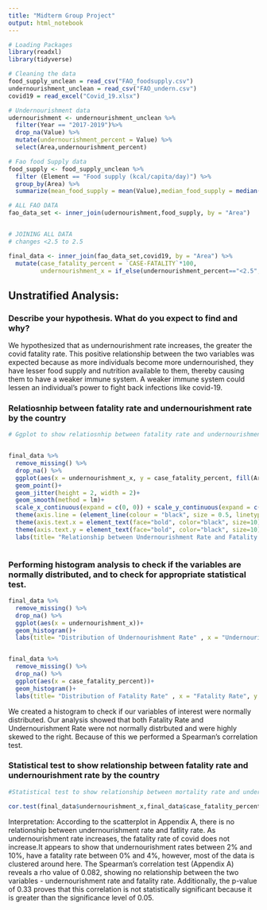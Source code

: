```yaml
---
title: "Midterm Group Project"
output: html_notebook
---
```


```r
# Loading Packages
library(readxl)
library(tidyverse)

# Cleaning the data
food_supply_unclean = read_csv("FAO_foodsupply.csv")
undernourishment_unclean = read_csv("FAO_undern.csv")
covid19 = read_excel("Covid_19.xlsx")

```



```r
# Undernourishment data
udernourishment <- undernourishment_unclean %>%
  filter(Year == "2017-2019")%>%
  drop_na(Value) %>%
  mutate(undernourishment_percent = Value) %>%
  select(Area,undernourishment_percent)

```


```r
# Fao food Supply data
food_supply <- food_supply_unclean %>%
  filter (Element == "Food supply (kcal/capita/day)") %>%
  group_by(Area) %>%
  summarize(mean_food_supply = mean(Value),median_food_supply = median(Value))
```


```r
# ALL FAO DATA
fao_data_set <- inner_join(udernourishment,food_supply, by = "Area")


# JOINING ALL DATA
# changes <2.5 to 2.5

final_data <- inner_join(fao_data_set,covid19, by = "Area") %>%
  mutate(case_fatality_percent = `CASE-FATALITY`*100,
         undernourishment_x = if_else(undernourishment_percent=="<2.5", 2.5, as.numeric(undernourishment_percent)))

```


## Unstratified Analysis:

### Describe your hypothesis. What do you expect to find and why?
We hypothesized that as undernourishment rate increases, the greater the covid fatality rate. This positive relationship between the two variables was expected because as more individuals become more undernourished, they have lesser food supply and nutrition available to them, thereby causing them to have a weaker immune system. A weaker immune system could lessen an individual’s power to fight back infections like covid-19.


### Relatiosnhip between fatality rate and undernourishment rate by the country

```r
# Ggplot to show relatiosnhip between fatality rate and undernourishment rate by the country


final_data %>%
  remove_missing() %>%
  drop_na() %>%
  ggplot(aes(x = undernourishment_x, y = case_fatality_percent, fill(Area)))+
  geom_point()+
  geom_jitter(height = 2, width = 2)+
  geom_smooth(method = lm)+
  scale_x_continuous(expand = c(0, 0)) + scale_y_continuous(expand = c(0, 0))+
  theme(axis.line = (element_line(colour = "black", size = 0.5, linetype = "solid")))+
  theme(axis.text.x = element_text(face="bold", color="black", size=10)) +
  theme(axis.text.y = element_text(face="bold", color="black", size=10))+
  labs(title= "Relationship between Undernourishment Rate and Fatality Rate" , x = "Undernourishment Rate", y = "Fatality Rate")



```

### Performing histogram analysis to check if the variables are normally distributed, and to check for appropriate statistical test.

```r
final_data %>%
  remove_missing() %>%
  drop_na() %>%
  ggplot(aes(x = undernourishment_x))+
  geom_histogram()+
  labs(title= "Distribution of Undernourishment Rate" , x = "Undernourishment Rate", y = "Count")


final_data %>%
  remove_missing() %>%
  drop_na() %>%
  ggplot(aes(x = case_fatality_percent))+
  geom_histogram()+
  labs(title= "Distribution of Fatality Rate" , x = "Fatality Rate", y = "Count")

```
We created a histogram to check if our variables of interest were normally distributed. Our analysis showed that both Fatality Rate and Undernourishment Rate were not normally distrbuted and were highly skewed to the right. Because of this we performed a Spearman's correlation test.



### Statistical test to show relationship between fatality rate and undernourishment rate by the country
```r
#Statistical test to show relationship between mortality rate and undernourishment rate by the country

cor.test(final_data$undernourishment_x,final_data$case_fatality_percent, method = "spearman")


```

Interpretation: 
According to the scatterplot in Appendix A, there is no relationship between undernourishment rate and fatlity rate. As undernourishment rate increases, the fatality rate of covid does not increase.It appears to show that undernourishment rates between 2% and 10%, have a fatality rate between 0% and 4%, however, most of the data is clustered around here.
The Spearman's correlation test (Appendix A) reveals a rho value of 0.082, showing no relationship between the two variables - undernourishment rate and fatality rate. Additionally,  the p-value of 0.33 proves that this correlation is not statistically significant because it is greater than the significance level of 0.05. 